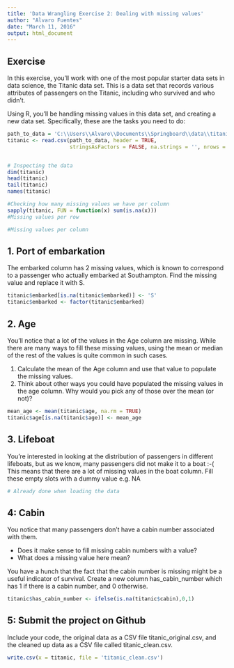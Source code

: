 ```yaml
---
title: 'Data Wrangling Exercise 2: Dealing with missing values'
author: "Alvaro Fuentes"
date: "March 11, 2016"
output: html_document
---
```


## Exercise
In this exercise, you'll work with one of the most popular starter data sets in data science, the Titanic data set. This is a data set that records various attributes of passengers on the Titanic, including who survived and who didn’t.

Using R, you’ll be handling missing values in this data set, and creating a new data set. Specifically, these are the tasks you need to do:

```r
path_to_data = 'C:\\Users\\Alvaro\\Documents\\Springboard\\data\\titanic_original.csv'
titanic <- read.csv(path_to_data, header = TRUE, 
                    stringsAsFactors = FALSE, na.strings = '', nrows = 1309)


# Inspecting the data
dim(titanic)
head(titanic)
tail(titanic)
names(titanic)

#Checking how many missing values we have per column
sapply(titanic, FUN = function(x) sum(is.na(x)))
#Missing values per row

#Missing values per column
```

## 1. Port of embarkation
The embarked column has 2 missing values, which is known to correspond to a passenger who actually embarked at Southampton. Find the missing value and replace it with S.

```r
titanic$embarked[is.na(titanic$embarked)] <- 'S'
titanic$embarked <- factor(titanic$embarked)
```

## 2. Age
You’ll notice that a lot of the values in the Age column are missing. While there are many ways to fill these missing values, using the mean or median of the rest of the values is quite common in such cases.

1. Calculate the mean of the Age column and use that value to populate the missing values.
2. Think about other ways you could have populated the missing values in the age column. Why would you pick any of those over the mean (or not)?

```r
mean_age <- mean(titanic$age, na.rm = TRUE)
titanic$age[is.na(titanic$age)] <- mean_age
```

## 3. Lifeboat
You’re interested in looking at the distribution of passengers in different lifeboats, but as we know, many passengers did not make it to a boat :-( This means that there are a lot of missing values in the boat column. Fill these empty slots with a dummy value e.g. NA


```r
# Already done when loading the data

```

## 4: Cabin
You notice that many passengers don’t have a cabin number associated with them.

* Does it make sense to fill missing cabin numbers with a value?
* What does a missing value here mean?

You have a hunch that the fact that the cabin number is missing might be a useful indicator of survival. Create a new column has_cabin_number which has 1 if there is a cabin number, and 0 otherwise.

```r
titanic$has_cabin_number <- ifelse(is.na(titanic$cabin),0,1)
```

## 5: Submit the project on Github
Include your code, the original data as a CSV file titanic_original.csv, and the cleaned up data as a CSV file called titanic_clean.csv.

```r
write.csv(x = titanic, file = 'titanic_clean.csv')
```





